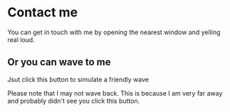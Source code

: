 
# Contact me

You can get in touch with me by opening the nearest window and yelling real loud.

## Or you can wave to me

Jsut click this button to simulate a friendly wave

<Wave />

Please note that I may not wave back. This is because I am very far away and probably didn't see you click this button.